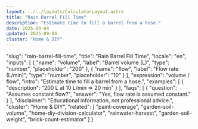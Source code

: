 ```yaml
---
layout: ../../layouts/CalculatorLayout.astro
title: "Rain Barrel Fill Time"
description: "Estimate time to fill a barrel from a hose."
date: 2025-09-04
updated: 2025-09-04
cluster: "Home & DIY"
---
```


  "slug": "rain-barrel-fill-time",
  "title": "Rain Barrel Fill Time",
  "locale": "en",
  "inputs": [
    {
      "name": "volume",
      "label": "Barrel volume (L)",
      "type": "number",
      "placeholder": "200"
    },
    {
      "name": "flow",
      "label": "Flow rate (L/min)",
      "type": "number",
      "placeholder": "10"
    }
  ],
  "expression": "volume / flow",
  "intro": "Estimate time to fill a barrel from a hose.",
  "examples": [
    {
      "description": "200 L at 10 L/min ⇒ 20 min"
    }
  ],
  "faqs": [
    {
      "question": "Assumes constant flow?",
      "answer": "Yes, flow rate is assumed constant."
    }
  ],
  "disclaimer": "Educational information, not professional advice.",
  "cluster": "Home & DIY",
  "related": [
    "paint-coverage",
    "garden-soil-volume",
    "home-diy-division-calculator",
    "rainwater-harvest",
    "garden-soil-weight",
    "brick-count-estimator"
  ]
}

<Calculator schema={schema} />
